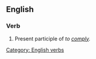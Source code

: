 ==English==

===Verb===
'''{{PAGENAME}}'''
# Present participle of ''to [[comply]].''

[[Category: English verbs]]